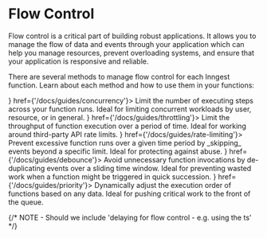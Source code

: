 

# Flow Control

Flow control is a critical part of building robust applications. It allows you to manage the flow of data and events through your application which can help you manage resources, prevent overloading systems, and ensure that your application is responsive and reliable.

There are several methods to manage flow control for each Inngest function. Learn about each method and how to use them in your functions:


<CardGroup cols={1}>
  <Card title="Concurrency" icon={<IconConcurrency size={24} />} href={'/docs/guides/concurrency'}>
    Limit the number of executing steps across your function runs. Ideal for limiting concurrent workloads by user, resource, or in general.
  </Card>
  <Card title="Throttling" icon={<IconThrottle size={24} />} href={'/docs/guides/throttling'}>
    Limit the throughput of function execution over a period of time. Ideal for working around third-party API rate limits.
  </Card>
  <Card title="Rate Limiting" icon={<IconRateLimit size={24} />} href={'/docs/guides/rate-limiting'}>
    Prevent excessive function runs over a given time period by _skipping_ events beyond a specific limit. Ideal for protecting against abuse.
  </Card>
  <Card title="Debounce" icon={<IconDebounce size={24} />} href={'/docs/guides/debounce'}>
    Avoid unnecessary function invocations by de-duplicating events over a sliding time window. Ideal for preventing wasted work when a function might be triggered in quick succession.
  </Card>
  <Card title="Priority" icon={<IconPriority size={24} />} href={'/docs/guides/priority'}>
    Dynamically adjust the execution order of functions based on any data. Ideal for pushing critical work to the front of the queue.
  </Card>
</CardGroup>


{/* NOTE - Should we include 'delaying for flow control - e.g. using the ts' */}